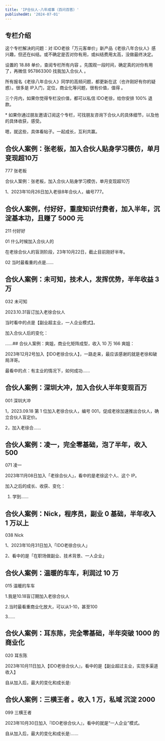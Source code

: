 ```yaml
---
title: 'IP合伙人·八年成事（百问百答）'
publishedAt: '2024-07-01'
---
```


## 专栏介绍

这个专栏解决的问题：对 IDO老徐「万元客单价」新产品《老徐八年合伙人》感兴趣，但还在纠结。或不确定是否对你有用，或纠结费用太高，没做最终决定。  
  
设置的 18.88 单价，查阅专栏所有内容 。先围观一段时间，确定真的对你有用了，再微信 957863300 找我加入合伙人 。  
  
所有报名《老徐八年合伙人》同学的高频问题，都更新在这（也许刚好有你的疑惑）。很多是 IP入门，定位，商业化等问题，很有价值，值得 。  
  
三个月内，如果你觉得专栏没价值，都可以私信 IDO老徐，给你安排 100% 退款。  
  
\* 如果你通过朋友邀请订阅这个专栏，可找朋友咨询下合伙人的具体细节，以及他的具体收获，感受。  
  
嗯，就这些，具体看帖子。一起成长，互利共赢。

## 合伙人案例：张老板，加入合伙人贴身学习模仿，单月变现超10万
777 张老板

合伙人案例：张老板，加入合伙人贴身学习模仿，单月变现超10万

1、2023年10月26日加入老徐8年合伙人，编号777。

## 合伙人案例，付好好，重度知识付费者，加入半年，沉淀基本功，且赚了 5000 元
211 付好好

01 什么时候加入合伙人的

在老徐合伙人的盲测阶段，23年10月22日，截止目前刚好半年。

02 当时最看重的点是......

## 合伙人案例：未可知，技术人，发挥优势，半年收益 3 万
032 未可知

2023.10.31盲订加入老徐合伙人

当时看中的点是【副业超主业，一人企业模式】。

加入合伙人后的变化：

......## 合伙人案例：爽姐，商业化矩阵成型，收入 10 万
166 爽姐：

2023年12月2号加入【IDO老徐合伙人】，一路走来，最应该感谢的就是老徐和破局洋哥。

最看中的点：有主业的情况下，如何成功......

## 合伙人案例：深圳大冲，加入合伙人半年变现百万
001 深圳大冲

1，2023.09.18 第 1 位加入老徐合伙人，编号 001，促成老徐加速推出合伙人，确立合伙人盲定价。

2，加入老徐合......

## 合伙人案例：凌一，完全零基础，泡了半年，收入 500
071 凌一

2023年11月08日加入「老徐合伙人」，看中的是老徐这个人、这个 IP。

加入之后的成长、收获、变化：

1. 学到......

## 合伙人案例：Nick，程序员，副业 0 基础，半年收入 1 万以上
038 Nick

1、2023年10月31日加入「IDO老徐合伙人」

2、看中的是「在职场做副业、技术背景、一人企业」

## 合伙人案例：温暖的车车，利润过 10 万
015 温暖的车车

1.我是10.18盲订期加入老徐合伙人

2.当时最看重商业化放大，可以从1-10，甚至100

3......

## 合伙人案例：耳东陈，完全零基础，半年突破 1000 的商业化
020 耳东陈

2023年10月11日加入【IDO老徐合伙人』，看中的是【副业超过主业，实现多渠道收入】

自从加入后，最大的变化和成长是:

## 合伙人案例：三横王者 。收入 1 万，私域 沉淀 2000
099 三横王者

2023年10月30日加入『IDO老徐合伙人』，看中的就是“一人企业”模式。

自从加入后，最大的变化和成长是:......

